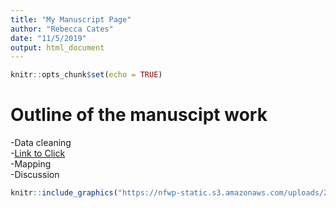 ```yaml
---
title: "My Manuscript Page"
author: "Rebecca Cates"
date: "11/5/2019"
output: html_document
---
```


```r
knitr::opts_chunk$set(echo = TRUE)
```

# Outline of the manuscipt work

-Data cleaning  
-[Link to Click](newworkspace.html)  
-Mapping  
-Discussion  


```r
knitr::include_graphics("https://nfwp-static.s3.amazonaws.com/uploads/2018/01/1200x900-1309-BC-Jimmy-Sand2-728x420.jpg")
```

